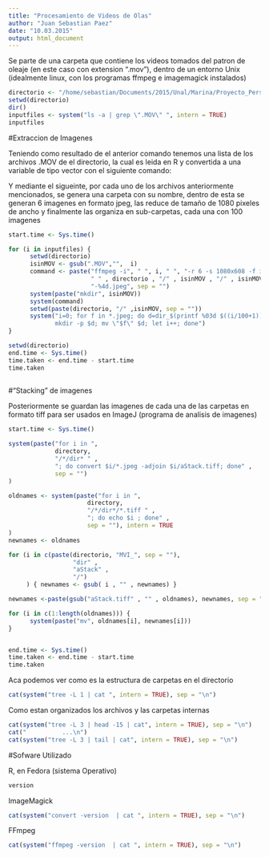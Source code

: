 ```yaml
---
title: "Procesamiento de Videos de Olas"
author: "Juan Sebastian Paez"
date: "10.03.2015"
output: html_document
---
```


Se parte de una carpeta que contiene los videos tomados del patron de oleaje (en este caso con extension ".mov"), dentro de un entorno Unix (idealmente linux, con los programas ffmpeg e imagemagick instalados)


```r
directorio <- "/home/sebastian/Documents/2015/Unal/Marina/Proyecto_Personal/"
setwd(directorio)
dir()
inputfiles <- system("ls -a | grep \".MOV\" ", intern = TRUE)
inputfiles

```

#Extraccion de Imagenes

Teniendo como resultado de el anterior comando tenemos una lista de los archivos .MOV de el directorio, la cual es leida en R y convertida a una variable de tipo vector con el siguiente comando:

Y mediante el sigueinte, por cada uno de los archivos anteriormente mencionados, se genera una carpeta con su nombre, dentro de esta se generan 6 imagenes en formato jpeg, las reduce de tamaño de 1080 pixeles de ancho y finalmente las organiza en sub-carpetas, cada una con 100 imagenes

```r

start.time <- Sys.time()

for (i in inputfiles) {
      setwd(directorio)
      isinMOV <- gsub(".MOV","",  i)
      command <- paste("ffmpeg -i", " ", i, " ", "-r 6 -s 1080x608 -f image2",
                       " " , directorio , "/" , isinMOV , "/" , isinMOV , 
                       "-%4d.jpeg", sep = "") 
      system(paste("mkdir", isinMOV))
      system(command)
      setwd(paste(directorio, "/" ,isinMOV, sep = ""))
      system("i=0; for f in *.jpeg; do d=dir_$(printf %03d $((i/100+1))); 
             mkdir -p $d; mv \"$f\" $d; let i++; done")
}

setwd(directorio)
end.time <- Sys.time()
time.taken <- end.time - start.time
time.taken
      
```

#"Stacking" de imagenes

Posteriormente se guardan las imagenes de cada una de las carpetas en formato tiff para ser usados en ImageJ (programa de analisis de imagenes)

```r
start.time <- Sys.time()

system(paste("for i in ", 
             directory, 
             "/*/dir* " ,
             "; do convert $i/*.jpeg -adjoin $i/aStack.tiff; done" , 
             sep = "")
)

oldnames <- system(paste("for i in ", 
                      directory, 
                      "/*/dir*/*.tiff " ,
                      "; do echo $i ; done" , 
                      sep = ""), intern = TRUE
)
newnames <- oldnames

for (i in c(paste(directorio, "MVI_", sep = ""),
                  "dir" ,  
                  "aStack" ,
                  "/")
     ) { newnames <- gsub( i , "" , newnames) }

newnames <-paste(gsub("aStack.tiff" , "" , oldnames), newnames, sep = "")

for (i in c(1:length(oldnames))) {
      system(paste("mv", oldnames[i], newnames[i])) 
}


end.time <- Sys.time()
time.taken <- end.time - start.time
time.taken

```


Aca podemos ver como es la estructura de carpetas en el directorio


```r

cat(system("tree -L 1 | cat ", intern = TRUE), sep = "\n")

```

Como estan organizados los archivos y las carpetas internas

```r

cat(system("tree -L 3 | head -15 | cat", intern = TRUE), sep = "\n")
cat("          ...\n")
cat(system("tree -L 3 | tail | cat", intern = TRUE), sep = "\n")


```

#Sofware Utilizado

R, en Fedora (sistema Operativo)

```r
version
```


ImageMagick
```r
cat(system("convert -version  | cat ", intern = TRUE), sep = "\n")

```

FFmpeg
```r
cat(system("ffmpeg -version  | cat ", intern = TRUE), sep = "\n")

```

